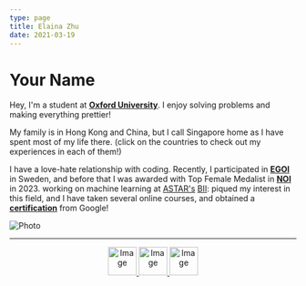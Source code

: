 ```yaml
---
type: page
title: Elaina Zhu
date: 2021-03-19
---
```


# Your Name

Hey, I'm a student at [**Oxford University**](https://www.ox.ac.uk). I enjoy solving problems and making everything prettier!

My family is in Hong Kong and China, but I call Singapore home as I have spent most of my life there. (click on the countries to check out my experiences in each of them!)

I have a love-hate relationship with coding. Recently, I participated in [**EGOI**](https://wwwdontmesswith6a.blogspot.com/2023/07/egoi-2023-singapore-team-results.html) in Sweden, and before that I was awarded with Top Female Medalist in [**NOI**](https://noisg.comp.nus.edu.sg/noi/noiTwentySixResults.php#section3) in 2023. 
working on machine learning at [ASTAR's](https://www.a-star.edu.sg) [BII](https://www.a-star.edu.sg/bii):
piqued my interest in this field, and I have taken several online courses, and obtained a [**certification**](https://google.accredible.com/7a4afa65-96a1-431a-a75c-258e95a19d1a) from Google!


<Image
  src="/images/self.jpg"
  alt="Photo"
  width={1125}
  height={750}
  priority
  className="next-image"
/>

---
<center>
<p>
  <a href="https://www.instagram.com/elaina_zhu/">
    <img src="images/instagram-2.png" alt="Image" width="50" height="50" > </img>
  </a>
  <a href="https://www.linkedin.com/in/elaina-zhu-wenxin-117538241/">
    <img src="images/317750_linkedin_icon.png" alt="Image" width="50" height="50"> </img>
  </a>
  <a href="https://www.facebook.com/zhu.wenxin.940">
    <img src="images/vecteezy_facebook-png-icon_16716481.png" alt="Image" width="50" height="50"> </img>
  </a>
 </p>
 </center>
